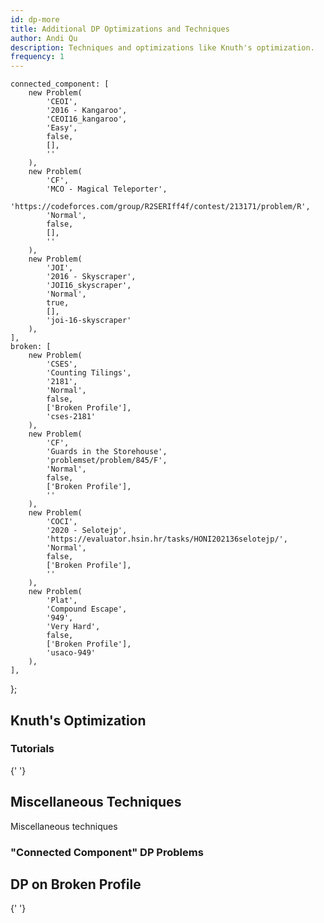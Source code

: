 ```yaml
---
id: dp-more
title: Additional DP Optimizations and Techniques
author: Andi Qu
description: Techniques and optimizations like Knuth's optimization.
frequency: 1
---
```


	connected_component: [
		new Problem(
			'CEOI',
			'2016 - Kangaroo',
			'CEOI16_kangaroo',
			'Easy',
			false,
			[],
			''
		),
		new Problem(
			'CF',
			'MCO - Magical Teleporter',
			'https://codeforces.com/group/R2SERIff4f/contest/213171/problem/R',
			'Normal',
			false,
			[],
			''
		),
		new Problem(
			'JOI',
			'2016 - Skyscraper',
			'JOI16_skyscraper',
			'Normal',
			true,
			[],
			'joi-16-skyscraper'
		),
	],
	broken: [
		new Problem(
			'CSES',
			'Counting Tilings',
			'2181',
			'Normal',
			false,
			['Broken Profile'],
			'cses-2181'
		),
		new Problem(
			'CF',
			'Guards in the Storehouse',
			'problemset/problem/845/F',
			'Normal',
			false,
			['Broken Profile'],
			''
		),
		new Problem(
			'COCI',
			'2020 - Selotejp',
			'https://evaluator.hsin.hr/tasks/HONI202136selotejp/',
			'Normal',
			false,
			['Broken Profile'],
			''
		),
		new Problem(
			'Plat',
			'Compound Escape',
			'949',
			'Very Hard',
			false,
			['Broken Profile'],
			'usaco-949'
		),
	],
};

## Knuth's Optimization

<IncompleteSection />

### Tutorials

<Resources>
	<Resource
		source="Jeffrey Xiao"
		title="Knuth's Optimization"
		url="https://jeffreyxiao.me/blog/knuths-optimization"
	></Resource>
	<Resource source="GCP" title="15.4.3 - Knuth's Optimization">
		{' '}
	</Resource>
</Resources>

## Miscellaneous Techniques

<Resources>
	<Resource source="CF" title="zscoder - Nontrivial DP Techniques" url="47764">
		Miscellaneous techniques
	</Resource>
</Resources>

<!-- <Optional title="Application">

Queue with 2 stacks is used to remove a factor of $\mathcal{O}(\log N)$ in [USACO Plat - Mowing Mischief](http://www.usaco.org/index.php?page=viewproblem2&cpid=926).

</Optional> -->

### "Connected Component" DP Problems

<Problems problems={problems.connected_component} />

## DP on Broken Profile

<Resources>
	<Resource
		source="cp-algo"
		title="DP on Broken Profile"
		url="dynamic_programming/profile-dynamics.html"
	>
		{' '}
	</Resource>
</Resources>

<IncompleteSection />

<Problems problems={problems.broken} />
